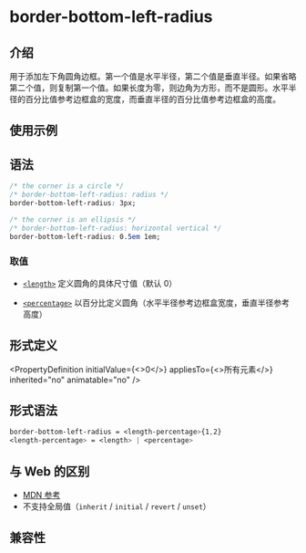 # border-bottom-left-radius

## 介绍

用于添加左下角圆角边框。第一个值是水平半径，第二个值是垂直半径。如果省略第二个值，则复制第一个值。如果长度为零，则边角为方形，而不是圆形。水平半径的百分比值参考边框盒的宽度，而垂直半径的百分比值参考边框盒的高度。

## 使用示例


<Go
  example="css-api"
  defaultFile="src/border-bottom-left-radius/App.tsx"
  img="/assets/doc/css/border-bottom-left-radius.jpg"
  defaultEntryFile="dist/border-bottom-left-radius.lynx.bundle"
  entry="src/border-bottom-left-radius"
/>

## 语法

```css
/* the corner is a circle */
/* border-bottom-left-radius: radius */
border-bottom-left-radius: 3px;

/* the corner is an ellipsis */
/* border-bottom-left-radius: horizontal vertical */
border-bottom-left-radius: 0.5em 1em;
```

### 取值

- [`<length>`](api/css/data-type/length.mdx)
  定义圆角的具体尺寸值（默认 0）

- [`<percentage>`](api/css/data-type/percentage.mdx)
  以百分比定义圆角（水平半径参考边框盒宽度，垂直半径参考高度）

## 形式定义


<PropertyDefinition
  initialValue={<>0</>}
  appliesTo={<>所有元素</>}
  inherited="no"
  animatable="no"
/>

## 形式语法

```css
border-bottom-left-radius = <length-percentage>{1,2}
<length-percentage> = <length> | <percentage>

```

## 与 Web 的区别

- [MDN 参考](https://developer.mozilla.org/zh-CN/docs/Web/CSS/border-bottom-left-radius)
- 不支持全局值（`inherit` / `initial` / `revert` / `unset`）

## 兼容性


<LegacyCompatTable metadata="css/properties/border-bottom-left-radius" />
